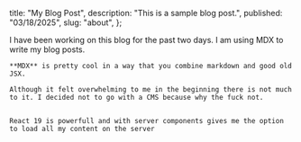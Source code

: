 
  title: "My Blog Post",
  description: "This is a sample blog post.",
  published: "03/18/2025",
  slug: "about",
};

<BlogLayout metadata={metadata}>
    I have been working on this blog for the past two days.
    I am using MDX to write my blog posts.

    **MDX** is pretty cool in a way that you combine markdown and good old JSX.

    Although it felt overwhelming to me in the beginning there is not much to it. I decided not to go with a CMS because why the fuck not.


    React 19 is powerfull and with server components gives me the option to load all my content on the server 
</BlogLayout>

